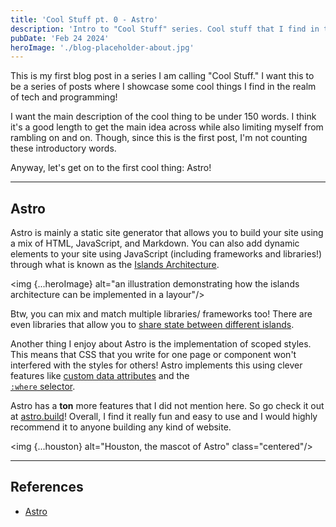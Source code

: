 ```yaml
---
title: 'Cool Stuff pt. 0 - Astro'
description: 'Intro to "Cool Stuff" series. Cool stuff that I find in the realm of tech and programming.'
pubDate: 'Feb 24 2024'
heroImage: './blog-placeholder-about.jpg'
---
```



This is my first blog post in a series I am calling "Cool Stuff."
I want this to be a series of posts where I showcase some cool things I find in the realm of tech and programming!

I want the main description of the cool thing to be under 150 words.
I think it's a good length to get the main idea across while also limiting myself from rambling on and on.
Though, since this is the first post, I'm not counting these introductory words.

Anyway, let's get on to the first cool thing: Astro!

---

## Astro

Astro is mainly a static site generator that allows you to build your site using a mix of HTML, JavaScript, and Markdown.
You can also add dynamic elements to your site using JavaScript (including frameworks and libraries!) through what is known as the [Islands Architecture](https://docs.astro.build/en/concepts/islands/).


<img {...heroImage} alt="an illustration demonstrating how the islands architecture can be implemented in a layour"/>

Btw, you can mix and match multiple libraries/ frameworks too! There are even libraries that allow you to [share state between different islands](https://docs.astro.build/en/recipes/sharing-state-islands/).

Another thing I enjoy about Astro is the implementation of scoped styles.
This means that CSS that you write for one page or component won't interfered with the styles for others!
Astro implements this using clever features like [custom data attributes](https://developer.mozilla.org/en-US/docs/Learn/HTML/Howto/Use_data_attributes) and the [<code> :where</code> selector](https://developer.mozilla.org/en-US/docs/Web/CSS/:where).

Astro has a **ton** more features that I did not mention here. So go check it out at [astro.build](https://astro.build/)!
Overall, I find it really fun and easy to use and I would highly recommend it to anyone building any kind of website.


<img {...houston} alt="Houston, the mascot of Astro" class="centered"/>

---

## References

- [Astro](https://astro.build/)
